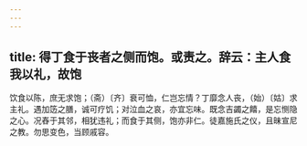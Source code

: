 ```yaml
---
---
---
```

title: 得丁食于丧者之侧而饱。或责之。辞云：主人食我以礼，故饱
---



饮食以陈，庶无求饱；（斋）〔齐〕衰可恤，仁岂忘情？丁靡念人丧，（始）〔姑〕求主礼。遇加笾之膳，诚可疗饥；对泣血之哀，亦宜忘味。既念吉蠲之饎，是忘恻隐之心。况舂于其邻，相犹违礼；而食于其侧，饱亦非仁。徒嘉施氏之仪，且昧宣尼之教。勿思变色，当顾戚容。